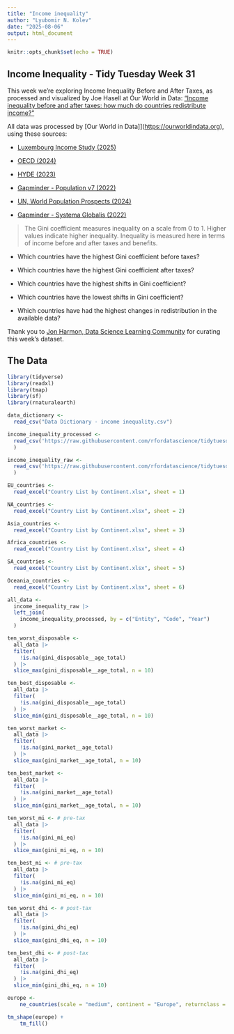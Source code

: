 ```yaml
---
title: "Income inequality"
author: "Lyubomir N. Kolev"
date: "2025-08-06"
output: html_document
---
```


```r
knitr::opts_chunk$set(echo = TRUE)
```

## Income Inequality - Tidy Tuesday Week 31

This week we're exploring Income Inequality Before and After Taxes, as processed and visualized by Joe Hasell at Our World in Data: ["Income inequality before and after taxes: how much do countries redistribute income?"](https://ourworldindata.org/income-inequality-before-and-after-taxes)

All data was processed by \[Our World in Data\]\]([https://ourworldindata.org](https://ourworldindata.org/)), using these sources:

-   [Luxembourg Income Study (2025)](https://www.lisdatacenter.org/our-data/lis-database/)

-   [OECD (2024)](https://www.oecd.org/en/data/datasets/income-and-wealth-distribution-database.html)

-   [HYDE (2023)](https://public.yoda.uu.nl/geo/UU01/AEZZIT.html)

-   [Gapminder - Population v7 (2022)](https://www.gapminder.org/data/documentation/gd003/)

-   [UN, World Population Prospects (2024)](https://population.un.org/wpp/downloads?folder=Standard%20Projections&group=Most%20used)

-   [Gapminder - Systema Globalis (2022)](https://github.com/open-numbers/ddf--gapminder--systema_globalis)

> The Gini coefficient measures inequality on a scale from 0 to 1. Higher values indicate higher inequality. Inequality is measured here in terms of income before and after taxes and benefits.

-   Which countries have the highest Gini coefficient before taxes?

-   Which countries have the highest Gini coefficient after taxes?

-   Which countries have the highest shifts in Gini coefficient?

-   Which countries have the lowest shifts in Gini coefficient?

-   Which countries have had the highest changes in redistribution in the available data?

Thank you to [Jon Harmon, Data Science Learning Community](https://github.com/jonthegeek) for curating this week's dataset.

## **The Data**

```r
library(tidyverse)
library(readxl)
library(tmap)
library(sf)
library(rnaturalearth)
```

```r
data_dictionary <-
  read_csv("Data Dictionary - income inequality.csv")
```

```r
income_inequality_processed <- 
  read_csv('https://raw.githubusercontent.com/rfordatascience/tidytuesday/main/data/2025/2025-08-05/income_inequality_processed.csv'
  )

income_inequality_raw <- 
  read_csv('https://raw.githubusercontent.com/rfordatascience/tidytuesday/main/data/2025/2025-08-05/income_inequality_raw.csv'
  )
```

```r
EU_countries <-
  read_excel("Country List by Continent.xlsx", sheet = 1)
```

```r
NA_countries <-
  read_excel("Country List by Continent.xlsx", sheet = 2)
```

```r
Asia_countries <-
  read_excel("Country List by Continent.xlsx", sheet = 3)
```

```r
Africa_countries <-
  read_excel("Country List by Continent.xlsx", sheet = 4)
```

```r
SA_countries <-
  read_excel("Country List by Continent.xlsx", sheet = 5)
```

```r
Oceania_countries <-
  read_excel("Country List by Continent.xlsx", sheet = 6)
```

```r
all_data <-
  income_inequality_raw |> 
  left_join(
    income_inequality_processed, by = c("Entity", "Code", "Year")
  )
```

```r
ten_worst_disposable <-
  all_data |> 
  filter(
    !is.na(gini_disposable__age_total)
  ) |> 
  slice_max(gini_disposable__age_total, n = 10)

ten_best_disposable <-
  all_data |> 
  filter(
    !is.na(gini_disposable__age_total)
  ) |> 
  slice_min(gini_disposable__age_total, n = 10)
```

```r
ten_worst_market <-
  all_data |> 
  filter(
    !is.na(gini_market__age_total)
  ) |> 
  slice_max(gini_market__age_total, n = 10)

ten_best_market <-
  all_data |> 
  filter(
    !is.na(gini_market__age_total)
  ) |> 
  slice_min(gini_market__age_total, n = 10)
```

```r
ten_worst_mi <- # pre-tax
  all_data |> 
  filter(
    !is.na(gini_mi_eq)
  ) |> 
  slice_max(gini_mi_eq, n = 10)

ten_best_mi <- # pre-tax
  all_data |> 
  filter(
    !is.na(gini_mi_eq)
  ) |> 
  slice_min(gini_mi_eq, n = 10)
```

```r
ten_worst_dhi <- # post-tax
  all_data |> 
  filter(
    !is.na(gini_dhi_eq)
  ) |> 
  slice_max(gini_dhi_eq, n = 10)

ten_best_dhi <- # post-tax
  all_data |> 
  filter(
    !is.na(gini_dhi_eq)
  ) |> 
  slice_min(gini_dhi_eq, n = 10)
```

```r
europe <-
    ne_countries(scale = "medium", continent = "Europe", returnclass = "sf")

tm_shape(europe) +
    tm_fill()
```